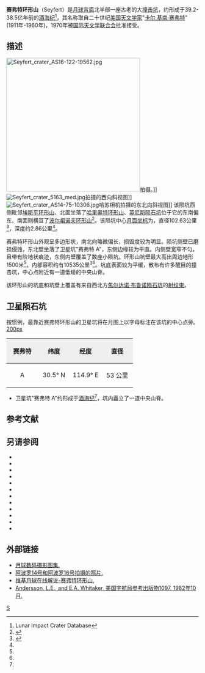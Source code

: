{{lunar crater data|
 image=Seyfert LROC.jpg|240px|
 caption=[[月球勘测轨道飞行器|月球勘测轨道飞行器]]拍摄的图像|
 latitude=29.26|
 N_or_S=N|
 longitude=114.34|
 E_or_W=E|
 diameter=102.63公里|
 depth=2.86公里|
 colong=247|
 eponym=[[卡爾·基南·西佛|卡尔·基·赛弗特]]}}

'''赛弗特环形山'''（Seyfert）是[[月球背面|月球背面]]北半部一座古老的大[[撞击坑|撞击坑]]，约形成于39.2-38.5亿年前的[[酒海纪|酒海纪]]<ref name=LICD>Lunar Impact Crater Database</ref>，其名称取自二十世纪[[美国|美国]][[天文学家|天文学家]]"[[卡爾·基南·西佛|卡尔·基南·赛弗特]]"(1911年-1960年)，1970年被[[国际天文学联合会|国际天文学联合会]]批准接受。

==描述==
[[Image:Seyfert_crater_AS16-122-19562.jpg|350px]]拍摄。]] 
[[Image:Seyfert_crater_5163_med.jpg|thumb]]拍摄的西向斜视图]]
[[Image:Seyfert_crater_AS14-75-10306.jpg|thumb]]哈苏相机拍摄的东北向斜视图]] 
该陨坑西侧毗邻[[埃斯平环形山|埃斯平环形山]]、北面坐落了[[哈里奥特环形山|哈里奥特环形山]]、[[英尼斯陨石坑|英尼斯陨石坑]]位于它的东南偏东、南面则横亘了[[波尔祖诺夫环形山|波尔祖诺夫环形山]]<ref>{{Cite web |url=http://planetarynames.wr.usgs.gov/images/Lunar/lac_47_wac.pdf |title=Crater Seyfert on the map LAC-47. |access-date=2016-12-29 |archive-url=https://web.archive.org/web/20161227054914/https://planetarynames.wr.usgs.gov/images/Lunar/lac_47_wac.pdf |archive-date=2016-12-27 |dead-url=yes }}</ref>。该陨坑中心[[月面坐标|月面坐标]]为{{Coord|29.26|N|114.34|E|globe:Moon|nogoogle=1|noosm=1}}，直径102.63公里<ref name="IAU">{{Cite web |url=http://planetarynames.wr.usgs.gov/Feature/5446 |title=Directory of the International Astronomical Union |access-date=2016-12-29 |archive-date=2016-12-31 |archive-url=https://web.archive.org/web/20161231075851/https://planetarynames.wr.usgs.gov/Feature/5446 |dead-url=no }}</ref>，深度约2.86公里<ref name="LICD"/>。

赛弗特环形山外观呈多边形状，南北向略微偏长，损毁度较为明显。陨坑侧壁已磨损侵蚀，东北壁坐落了卫星坑"赛弗特 A"，东侧边缘较为平直。内侧壁宽窄不匀，且带有阶地状痕迹，东侧内壁覆盖了数座小陨坑。环形山坑壁最大高出周边地形1500米<ref name="LICD"/>，内部容积约有10535公里<sup>3</sup><ref name="LICD"/>。坑底表面较为平缓，散布有许多醒目的撞击坑，中心点附近有一道低矮的中央山脊。

该环形山的坑底和坑壁上覆盖有来自西北方[[布鲁诺_(坑)|焦尔达诺·布鲁诺陨石坑]]的[[射纹系统|射纹束]]。

==卫星陨石坑==
按惯例，最靠近赛弗特环形山的卫星坑将在月图上以字母标注在该坑的中心点旁。
[[image:Seyfert_sattelite_craters_map.jpg|200px]]

{| class="wikitable"
!width="25%" style="background:#eeeeee;" |赛弗特
!width="25%" style="background:#eeeeee;" |纬度
!width="25%" style="background:#eeeeee;" |经度
!width="25%" style="background:#eeeeee;" |直径
|-
|align="center"|A
|align="center"|30.5° N
|align="center"|114.9° E
|align="center"|53 公里
|}{{clear}}
* 卫星坑"赛弗特 A"约形成于[[酒海纪|酒海纪]]<ref name="LICD"/>，坑内矗立了一道中央山脊。

==参考文献==
{{Reflist}}

==另请参阅==
{{refbegin}}
* {{cite book
  | last1 = Andersson
  | first1 = L. E.
  | last2 = Whitaker
  | first2 = E. A.
  | authorlink2 = Ewen Whitaker
  | date = 1982
  | title = [[NASA|NASA]] Catalogue of Lunar Nomenclature
  | publisher = NASA RP-1097
  | ref = harv
  }}
* {{cite web
  | last = Blue
  | first = Jennifer
  | date = July 25, 2007
  | title = Gazetteer of Planetary Nomenclature
  | publisher = [[United_States_Geological_Survey|USGS]]
  | url = http://planetarynames.wr.usgs.gov/
  | accessdate = 2007-08-05
  | ref = harv
  | archive-date = 2015-05-26
  | archive-url = https://web.archive.org/web/20150526164842/http://planetarynames.wr.usgs.gov/
  | dead-url = no
  }}
* {{cite book
  | last1 = Bussey
  | first1 = B.
  | authorlink1 = Ben Bussey
  | last2 = Spudis
  | first2 = P.
  | authorlink2 = Paul Spudis
  | date = 2004
  | title = The Clementine Atlas of the Moon
  | publisher = Cambridge University Press
  | location = New York
  | isbn = 978-0-521-81528-4
  | ref = harv
  }}
* {{cite book
  | last1 = Cocks
  | first1 = Elijah E.
  | last2 = Cocks
  | first2 = Josiah C.
  | date = 1995
  | title = Who's Who on the Moon: A Biographical Dictionary of Lunar Nomenclature
  | url = https://archive.org/details/isbn_9780936389271
  | publisher = Tudor Publishers
  | isbn = 978-0-936389-27-1
  | ref = harv
  }}
* {{cite web
  | last = McDowell
  | first = Jonathan
  | date = July 15, 2007
  | url = http://host.planet4589.org/astro/lunar/
  | title = Lunar Nomenclature
  | publisher = Jonathan's Space Report
  | accessdate = 2007-10-24
  | ref = harv
  | archive-date = 2015-01-12
  | archive-url = https://web.archive.org/web/20150112233439/http://host.planet4589.org/astro/lunar/
  | dead-url = no
  }}
* {{cite journal| last1 = Menzel| first1 = D. H.| last2 = Minnaert| first2 = M.| last3 = Levin| first3 = B.| last4 = Dollfus| first4 = A.| last5 = Bell| first5 = B.| title = Report on Lunar Nomenclature by the Working Group of Commission 17 of the IAU| doi = 10.1007/BF00171763| journal = Space Science Reviews| volume = 12| issue = 2| pages = 136–186| date = 1971| bibcode = 1971SSRv...12..136M| ref = harv}}
* {{cite book
  | first = Patrick
  | last = Moore
  | authorlink = Patrick Moore
  | date = 2001
  | title = On the Moon
  | url = https://archive.org/details/patrickmooreonmo00patr
  | publisher = Sterling Publishing Co.
  | isbn = 978-0-304-35469-6
  | ref = harv
  }}
* {{cite book
  | first = Fred W.
  | last = Price
  | date = 1988
  | title = The Moon Observer's Handbook
  | publisher = Cambridge University Press
  | isbn = 978-0-521-33500-3
  | ref = harv
  }}
* {{cite book
  | last = Rükl
  | first = Antonín
  | authorlink = Antonín Rükl
  | date = 1990
  | title = Atlas of the Moon
  | publisher = Kalmbach Books
  | isbn = 978-0-913135-17-4
  | ref = harv
  }}
* {{cite book
  | last = Webb
  | first = Rev. T. W.
  | authorlink = Thomas William Webb
  | date = 1962
  | title = Celestial Objects for Common Telescopes
  | url = https://archive.org/details/celestialobjects00webb
  | edition = 6th revised
  | publisher = Dover
  | isbn = 978-0-486-20917-3
  | ref = harv
  }}
* {{cite book
  | first = Ewen A.
  | last = Whitaker
  | authorlink = Ewen Whitaker
  | date = 1999
  | title = Mapping and Naming the Moon
  | publisher = Cambridge University Press
  | isbn = 978-0-521-62248-6
  | ref = harv
  }}
* {{cite book
  | first = Peter T.
  | last = Wlasuk
  | date = 2000
  | title = Observing the Moon
  | publisher = Springer
  | isbn = 978-1-85233-193-1
  | ref = harv
 }}
{{refend}}

==外部链接==
* [http://www.lpi.usra.edu/resources/lunar_orbiter/bin/srch_nam.shtml?Seyfert%7C0 月球数码摄影图集.] {{Wayback|url=http://www.lpi.usra.edu/resources/lunar_orbiter/bin/srch_nam.shtml?Seyfert%7C0 |date=20201127012945 }}
* [http://www.lpi.usra.edu/resources/apollo/search/feature/?feature=Seyfert 阿波罗14号和阿波罗16号拍摄的照片.] {{Wayback|url=http://www.lpi.usra.edu/resources/apollo/search/feature/?feature=Seyfert |date=20201127013933 }}
* [https://the-moon.wikispaces.com/Seyfert 维基月球在线解说-赛弗特环形山.] {{Wayback|url=https://the-moon.wikispaces.com/Seyfert |date=20180531115736 }}
* [http://planet4589.org/astro/lunar/RP-1097.pdf Andersson, L.E., and E.A. Whitaker, 美国宇航局参考出版物1097, 1982年10月.]{{Wayback|url=http://planet4589.org/astro/lunar/RP-1097.pdf |date=20141006125838 }}

[[Category:月球环形山|S]]
{{月球環形山 (R-S)}}